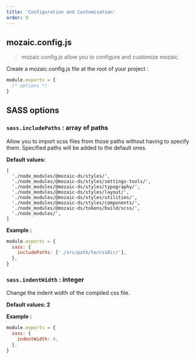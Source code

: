 ```yaml
---
title: 'Configuration and Customization'
order: 9
---
```


## mozaic.config.js

> mozaic.config.js allow you to configure and customize mozaic.

Create a mozaic.config.js file at the root of your project :

```js
module.exports = {
  /* options */
}
```

## SASS options

### `sass.includePaths` : array of paths

Allow you to import scss files from those paths without having to specify them.
Specified paths will be added to the default ones.

**Default values:**

```
[
  './node_modules/@mozaic-ds/styles/',
  './node_modules/@mozaic-ds/styles/settings-tools/',
  './node_modules/@mozaic-ds/styles/typography/',
  './node_modules/@mozaic-ds/styles/layout/',
  './node_modules/@mozaic-ds/styles/utilities/',
  './node_modules/@mozaic-ds/styles/components/',
  './node_modules/@mozaic-ds/tokens/build/scss/',
  './node_modules/',
]
```

**Example :**

```js
module.exports = {
  sass: {
    includePaths: ['./src/path/to/cssDir/'],
  },
}
```

### `sass.indentWidth` : integer

Change the indent width of the compiled css file.

**Default values: 2**

**Example :**

```js
module.exports = {
  sass: {
    indentWidth: 4,
  },
}
```
